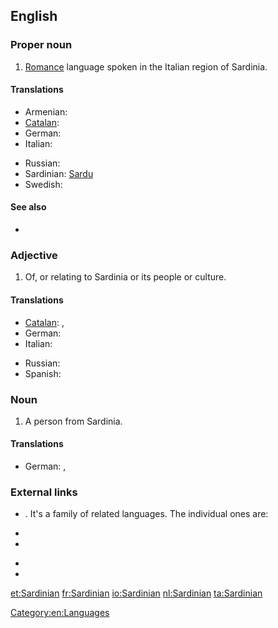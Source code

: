 ==English==
{{wikipedia|Sardinian language}}

===Proper noun===
{{en-proper noun}}

# [[Romance]] language spoken in the Italian region of Sardinia.

====Translations====
{{trans-top|language}}
* Armenian: {{t-|hy|սարդիներեն|tr=sardineren}}
* [[Catalan]]: {{t+|ca|sard|m}}
* German: {{t|de|Sardisch|n}}
* Italian: {{t+|it|sardo|m}}
{{trans-mid}}
* Russian: {{t|ru|сардинский|sc=Cyrl}}
* Sardinian: [[Sardu]]
* Swedish: {{t|sv|Sardiska}}
{{trans-bottom}}

====See also====
* {{langcat}}

===Adjective===
{{en-adj|-}}

# Of, or relating to Sardinia or its people or culture.

====Translations====
{{trans-top|relating to Sardinia}}
* [[Catalan]]: {{t+|ca|sard|m}}, {{t-|ca|sarda|f}}
* German: {{t|de|sardisch}}
* Italian: {{t+|it|sardo|m}}
{{trans-mid}}
* Russian: {{t|ru|сардинский|sc=Cyrl}}
* Spanish: {{t+|es|sardo|m}}
{{trans-bottom}}

===Noun===
{{en-noun}}

# A person from Sardinia.

====Translations====
{{trans-top|person from Sardinia}}
* German: {{t|de|Sarde|m}}, {{t|de|Sardin|f}}
{{trans-mid}}
{{trans-bottom}}

===External links===
* {{ISO 639|1code=sc|3code=srd}}. It's a family of related languages. The individual ones are:
{{top2}}
* {{ethnologue|lang=Campidanese Sardinian|code=sro}}
* {{ethnologue|lang=Gallurese Sardinian|code=sdn}}
{{mid2}}
* {{ethnologue|lang=Logudorese Sardinian|code=src}}
* {{ethnologue|lang=Sassarese Sardinian|code=sdc}}
{{bottom}}

[[Category:en:Languages]]

[[et:Sardinian]]
[[fr:Sardinian]]
[[io:Sardinian]]
[[nl:Sardinian]]
[[ta:Sardinian]]